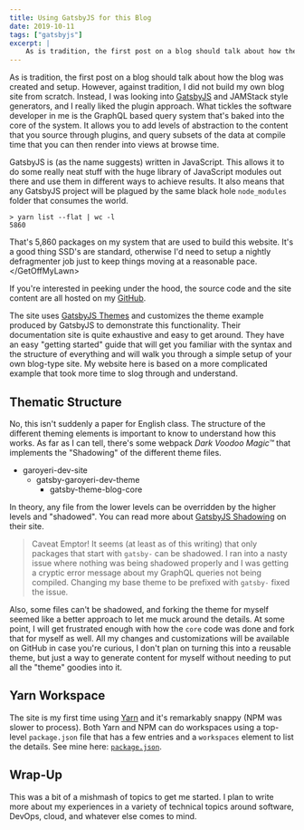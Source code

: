 ```yaml
---
title: Using GatsbyJS for this Blog
date: 2019-10-11
tags: ["gatsbyjs"]
excerpt: |
    As is tradition, the first post on a blog should talk about how the blog was created and setup. However, against tradition, I did not build my own blog site from scratch. Instead, I was looking into [GatsbyJS](https://gatsbyjs.org) and JAMStack style generators, and I really liked the plugin approach. What tickles the software developer in me is the GraphQL based query system that's baked into the core of the system. It allows you to add levels of abstraction to the content that you source through plugins, and query subsets of the data at compile time that you can then render into views at browse time.
---
```


As is tradition, the first post on a blog should talk about how the blog was created and setup. However, against tradition, I did not build my own blog site from scratch. Instead, I was looking into [GatsbyJS](https://gatsbyjs.org) and JAMStack style generators, and I really liked the plugin approach. What tickles the software developer in me is the GraphQL based query system that's baked into the core of the system. It allows you to add levels of abstraction to the content that you source through plugins, and query subsets of the data at compile time that you can then render into views at browse time.

GatsbyJS is (as the name suggests) written in JavaScript. This allows it to do some really neat stuff with the huge library of JavaScript modules out there and use them in different ways to achieve results. It also means that any GatsbyJS project will be plagued by the same black hole `node_modules` folder that consumes the world.

```shell
> yarn list --flat | wc -l
5860
```

That's 5,860 packages on my system that are used to build this website. It's a good thing SSD's are standard, otherwise I'd need to setup a nightly defragmenter job just to keep things moving at a reasonable pace. &lt;/GetOffMyLawn>

If you're interested in peeking under the hood, the source code and the site content are all hosted on my [GitHub](https://github.com/garoyeri/garoyeri-dev-site).

The site uses [GatsbyJS Themes](https://www.gatsbyjs.org/docs/themes/what-are-gatsby-themes/) and customizes the theme example produced by GatsbyJS to demonstrate this functionality. Their documentation site is quite exhaustive and easy to get around. They have an easy "getting started" guide that will get you familiar with the syntax and the structure of everything and will walk you through a simple setup of your own blog-type site. My website here is based on a more complicated example that took more time to slog through and understand.

## Thematic Structure

No, this isn't suddenly a paper for English class. The structure of the different theming elements is important to know to understand how this works. As far as I can tell, there's some webpack *Dark Voodoo Magic&trade;* that implements the "Shadowing" of the different theme files.

* garoyeri-dev-site
  * gatsby-garoyeri-dev-theme
    * gatsby-theme-blog-core

In theory, any file from the lower levels can be overridden by the higher levels and "shadowed". You can read more about [GatsbyJS Shadowing](https://www.gatsbyjs.org/docs/themes/shadowing/) on their site.

> Caveat Emptor! It seems (at least as of this writing) that only packages that start with `gatsby-` can be shadowed. I ran into a nasty issue where nothing was being shadowed properly and I was getting a cryptic error message about my GraphQL queries not being compiled. Changing my base theme to be prefixed with `gatsby-` fixed the issue.

Also, some files can't be shadowed, and forking the theme for myself seemed like a better approach to let me muck around the details. At some point, I will get frustrated enough with how the `core` code was done and fork that for myself as well. All my changes and customizations will be available on GitHub in case you're curious, I don't plan on turning this into a reusable theme, but just a way to generate content for myself without needing to put all the "theme" goodies into it.

## Yarn Workspace

The site is my first time using [Yarn](https://yarnpkg.com) and it's remarkably snappy (NPM was slower to process). Both Yarn and NPM can do workspaces using a top-level `package.json` file that has a few entries and a `workspaces` element to list the details. See mine here: [`package.json`](https://github.com/garoyeri/garoyeri-dev-site/blob/master/package.json).

## Wrap-Up

This was a bit of a mishmash of topics to get me started. I plan to write more about my experiences in a variety of technical topics around software, DevOps, cloud, and whatever else comes to mind.
